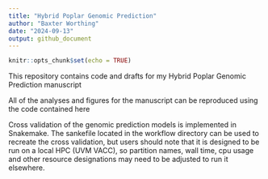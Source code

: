 ```yaml
---
title: "Hybrid Poplar Genomic Prediction"
author: "Baxter Worthing"
date: "2024-09-13"
output: github_document
---
```


```r
knitr::opts_chunk$set(echo = TRUE)
```

This repository contains code and drafts for my Hybrid Poplar Genomic Prediction manuscript 

All of the analyses and figures for the manuscript can be reproduced using the code contained here

Cross validation of the genomic prediction models is implemented in Snakemake. The sankefile located in the workflow directory can be used to recreate the cross validation, but users should note that it is designed to be run on a local HPC (UVM VACC), so partition names, wall time, cpu usage and other resource designations may need to be adjusted to run it elsewhere. 